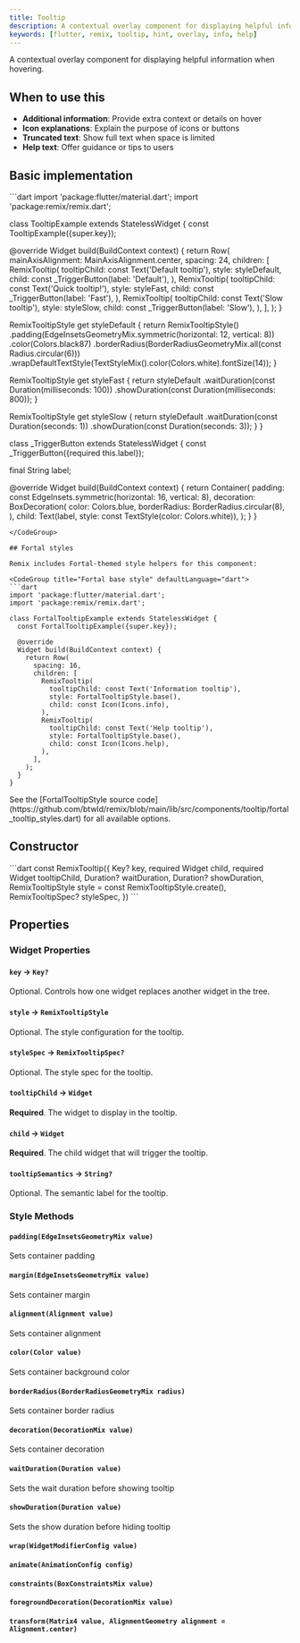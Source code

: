 ```yaml
---
title: Tooltip
description: A contextual overlay component for displaying helpful information on hover
keywords: [flutter, remix, tooltip, hint, overlay, info, help]
---
```


A contextual overlay component for displaying helpful information when hovering.

## When to use this

- **Additional information**: Provide extra context or details on hover
- **Icon explanations**: Explain the purpose of icons or buttons
- **Truncated text**: Show full text when space is limited
- **Help text**: Offer guidance or tips to users

## Basic implementation

<CodeGroup title="Basic implementation" defaultLanguage="dart">
```dart
import 'package:flutter/material.dart';
import 'package:remix/remix.dart';

class TooltipExample extends StatelessWidget {
  const TooltipExample({super.key});

  @override
  Widget build(BuildContext context) {
    return Row(
      mainAxisAlignment: MainAxisAlignment.center,
      spacing: 24,
      children: [
        RemixTooltip(
          tooltipChild: const Text('Default tooltip'),
          style: styleDefault,
          child: const _TriggerButton(label: 'Default'),
        ),
        RemixTooltip(
          tooltipChild: const Text('Quick tooltip!'),
          style: styleFast,
          child: const _TriggerButton(label: 'Fast'),
        ),
        RemixTooltip(
          tooltipChild: const Text('Slow tooltip'),
          style: styleSlow,
          child: const _TriggerButton(label: 'Slow'),
        ),
      ],
    );
  }

  RemixTooltipStyle get styleDefault {
    return RemixTooltipStyle()
        .padding(EdgeInsetsGeometryMix.symmetric(horizontal: 12, vertical: 8))
        .color(Colors.black87)
        .borderRadius(BorderRadiusGeometryMix.all(const Radius.circular(6)))
        .wrapDefaultTextStyle(TextStyleMix().color(Colors.white).fontSize(14));
  }

  RemixTooltipStyle get styleFast {
    return styleDefault
        .waitDuration(const Duration(milliseconds: 100))
        .showDuration(const Duration(milliseconds: 800));
  }

  RemixTooltipStyle get styleSlow {
    return styleDefault
        .waitDuration(const Duration(seconds: 1))
        .showDuration(const Duration(seconds: 3));
  }
}

class _TriggerButton extends StatelessWidget {
  const _TriggerButton({required this.label});

  final String label;

  @override
  Widget build(BuildContext context) {
    return Container(
      padding: const EdgeInsets.symmetric(horizontal: 16, vertical: 8),
      decoration: BoxDecoration(
        color: Colors.blue,
        borderRadius: BorderRadius.circular(8),
      ),
      child: Text(label, style: const TextStyle(color: Colors.white)),
    );
  }
}
```
</CodeGroup>

## Fortal styles

Remix includes Fortal-themed style helpers for this component:

<CodeGroup title="Fortal base style" defaultLanguage="dart">
```dart
import 'package:flutter/material.dart';
import 'package:remix/remix.dart';

class FortalTooltipExample extends StatelessWidget {
  const FortalTooltipExample({super.key});

  @override
  Widget build(BuildContext context) {
    return Row(
      spacing: 16,
      children: [
        RemixTooltip(
          tooltipChild: const Text('Information tooltip'),
          style: FortalTooltipStyle.base(),
          child: const Icon(Icons.info),
        ),
        RemixTooltip(
          tooltipChild: const Text('Help tooltip'),
          style: FortalTooltipStyle.base(),
          child: const Icon(Icons.help),
        ),
      ],
    );
  }
}
```
</CodeGroup>

<Info>
  See the [FortalTooltipStyle source code](https://github.com/btwld/remix/blob/main/lib/src/components/tooltip/fortal_tooltip_styles.dart) for all available options.
</Info>

## Constructor
<CodeGroup title="Constructor" defaultLanguage="dart">
```dart
const RemixTooltip({
  Key? key,
  required Widget child,
  required Widget tooltipChild,
  Duration? waitDuration,
  Duration? showDuration,
  RemixTooltipStyle style = const RemixTooltipStyle.create(),
  RemixTooltipSpec? styleSpec,
})
```
</CodeGroup>


## Properties
### Widget Properties

#### `key` → `Key?`

Optional. Controls how one widget replaces another widget in the tree.

#### `style` → `RemixTooltipStyle`

Optional. The style configuration for the tooltip.

#### `styleSpec` → `RemixTooltipSpec?`

Optional. The style spec for the tooltip.

#### `tooltipChild` → `Widget`

**Required**. The widget to display in the tooltip.

#### `child` → `Widget`

**Required**. The child widget that will trigger the tooltip.

#### `tooltipSemantics` → `String?`

Optional. The semantic label for the tooltip.


### Style Methods

#### `padding(EdgeInsetsGeometryMix value)`

Sets container padding

#### `margin(EdgeInsetsGeometryMix value)`

Sets container margin

#### `alignment(Alignment value)`

Sets container alignment

#### `color(Color value)`

Sets container background color

#### `borderRadius(BorderRadiusGeometryMix radius)`

Sets container border radius

#### `decoration(DecorationMix value)`

Sets container decoration

#### `waitDuration(Duration value)`

Sets the wait duration before showing tooltip

#### `showDuration(Duration value)`

Sets the show duration before hiding tooltip

#### `wrap(WidgetModifierConfig value)`

#### `animate(AnimationConfig config)`

#### `constraints(BoxConstraintsMix value)`

#### `foregroundDecoration(DecorationMix value)`

#### `transform(Matrix4 value, AlignmentGeometry alignment = Alignment.center)`

